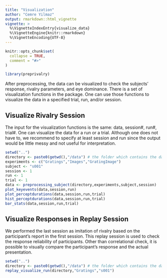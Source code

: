 ```yaml
---
title: "Visualization"
author: "Cemre Yilmaz"
output: rmarkdown::html_vignette
vignette: >
  %\VignetteIndexEntry{visualize_data}
  %\VignetteEngine{knitr::rmarkdown}
  %\VignetteEncoding{UTF-8}
---
```


```r
knitr::opts_chunk$set(
  collapse = TRUE,
  comment = "#>"
)
```

```r
library(preprivalry)
```
After preprocessing, the data can be visualized to check the subjects' response, rivalry parameters, and eye dominance. There is a set of visualization functions in the package. One can use those functions to visualize the data in a specified trial, run, and/or session. 

## Visualize Rivalry Session
The input for the visualization functions is the same: data, session#, run#, trial#. One can visualize the data for a run or a trial. Although one does not have to, we recommend to specify at least session and run since the output would be little messy and not useful for interpretation.

```r
setwd("..")
directory <- paste0(getwd(),"/data") # the folder which contains the data
experiments <- c("Gratings","Images","GratingImage")
subject <- "s001"
session <- 1
run <- 1
trial <- 1
data <- preprocessing_subject(directory,experiments,subject,session)
plot_keyevents(data,session,run)
plot_perceptdurations(data,session,run,trial)
hist_perceptdurations(data,session,run,trial)
bar_stats(data,session,run,trial)
```

## Visualize Responses in Replay Session
We performed the last session as imitation of rivalry based on the participant's report in the first session. This replay session is used to check the response reliability of participants. Other than correlational check, it is possible to visually compare the participant's response and the actual presentation.
```r
setwd("..")
directory <- paste0(getwd(),"/data") # the folder which contains the data
replay_visualize_run(directory,"Gratings","s001")
```
